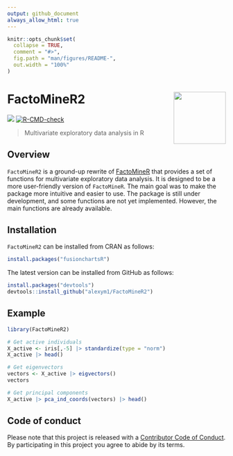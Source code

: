 ---
output: github_document
always_allow_html: true
---

<!-- README.md is generated from README.Rmd. Please edit that file -->

```{r, include = FALSE}
knitr::opts_chunk$set(
  collapse = TRUE,
  comment = "#>",
  fig.path = "man/figures/README-",
  out.width = "100%"
)
```

# FactoMineR2 <a href=#><img src='man/figures/sticker.png' align="right" width="120" /></a>

<!-- badges: start -->
![](https://img.shields.io/badge/github%20version-0.1.0-orange.svg)
[![R-CMD-check](https://github.com/alexym1/FactoMineR2/actions/workflows/R-CMD-check.yaml/badge.svg)](https://github.com/alexym1/FactoMineR2/actions/workflows/R-CMD-check.yaml)
<!-- badges: end -->

> Multivariate exploratory data analysis in R


## Overview
`FactoMineR2` is a ground-up rewrite of [FactoMineR](https://github.com/husson/FactoMineR/tree/master) that provides a set of functions for multivariate exploratory data analysis. It is designed to be a more user-friendly version of `FactoMineR`. The main goal was to make the package more intuitive and easier to use. The package is still under development, and some functions are not yet implemented. However, the main functions are already available.


## Installation

`FactoMineR2` can be installed from CRAN as follows:

```{r eval = FALSE}
install.packages("fusionchartsR")
```


The latest version can be installed from GitHub as follows: 

```{r eval = FALSE}
install.packages("devtools")
devtools::install_github("alexym1/FactoMineR2")
```

## Example

```{r, message = FALSE, warning = FALSE}
library(FactoMineR2)

# Get active individuals
X_active <- iris[,-5] |> standardize(type = "norm")
X_active |> head()
```

```{r, message = FALSE, warning = FALSE}
# Get eigenvectors
vectors <- X_active |> eigvectors()
vectors
```

```{r, message = FALSE, warning = FALSE}
# Get principal components
X_active |> pca_ind_coords(vectors) |> head()
```


## Code of conduct

Please note that this project is released with a [Contributor Code of Conduct](https://github.com/alexym1/FactoMineR2/.github/CODE_OF_CONDUCT.md). By participating in this project you agree to abide by its terms.
